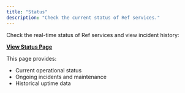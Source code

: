 ```yaml
---
title: "Status"
description: "Check the current status of Ref services."
---
```


Check the real-time status of Ref services and view incident history:

**[View Status Page](https://ref.tools/status)**

This page provides:

- Current operational status
- Ongoing incidents and maintenance
- Historical uptime data

